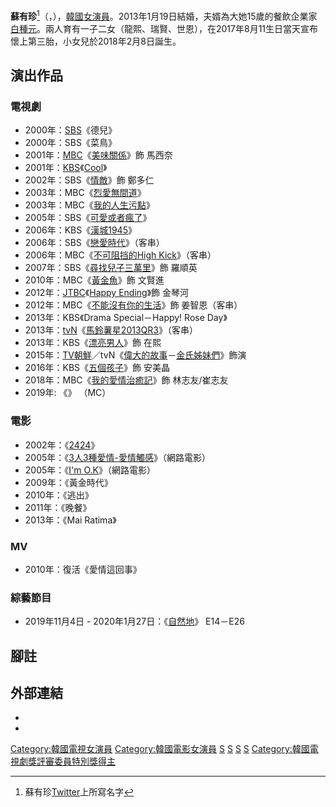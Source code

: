 {{藝人
| 姓名 = 蘇有珍 
| 類型 = 女演員
| 圖片 =청심환 페스티벌 - 연예인 응원 영상 소유진 15s.jpg 
| 圖片尺寸 = 250px
| 圖片簡介 = 
| 國籍 = {{KOR}}
| 外文名 = 소유진
| 外文 = ko
| 羅馬拼音 = So Yoo Jin
| 出生日期 = {{birth_date_and_age|1981|8|11}}
| 出生地點 = {{KOR}}
| 語言 = [[韓語|韓語]]、[[英語|英語]]
| 教育程度 = [[東國大學|東國大學]]戲劇電影學[[學士|學士]]
| 宗教信仰 = [[基督教|基督教]]
| 出道日期 = 2000年
| 經紀公司 = [[Star_J_Entertainment|Star J Entertainment]]
| 出道作 = 《德》
| 配偶 = {{marriage|[[白種元|白種元]]|2013-1-19}}
| 兒女 = 白龍熙 {{Birth year and age|2014|4}}<br>白瑞賢 {{Birth year and age|2015|9}}<br>白世恩 {{Birth_date_and_age|2018|02|08}}
}}
'''蘇有珍'''<ref>蘇有珍[[Twitter|Twitter]]上所寫名字</ref>（{{lang-ko|'''소유진'''}}，{{bd|1981年|8月11日|catIdx=S蘇}}），[[韓國|韓國]][[女演員|女演員]]。2013年1月19日結婚，夫婿為大她15歲的餐飲企業家[[白種元|白種元]]。兩人育有一子二女（龍熙、瑞賢、世恩），在2017年8月11生日當天宣布懷上第三胎，小女兒於2018年2月8日誕生。

== 演出作品 ==
=== 電視劇 ===
*2000年：[[SBS_(韓國)|SBS]]《德兒》
*2000年：SBS《菜鳥》
*2001年：[[文化廣播_(韓國)|MBC]]《[[美味關係_(韓國電視劇)|美味關係]]》飾 馬西奈 
*2001年：[[韓國放送公社|KBS]]《[[Cool_(韓國電視劇)|Cool]]》
*2002年：SBS《[[情敵_(韓國電視劇)|情敵]]》飾 鄭多仁
*2003年：MBC《[[烈愛無間道|烈愛無間道]]》
*2003年：MBC《[[我的人生污點|我的人生污點]]》
*2005年：SBS《[[可愛或者瘋了|可愛或者瘋了]]》
*2006年：KBS《[[漢城1945|漢城1945]]》
*2006年：SBS《[[戀愛時代_(韓國電視劇)|戀愛時代]]》（客串）
*2006年：MBC《[[不可阻挡的High_Kick|不可阻挡的High Kick]]》（客串）
*2007年：SBS《[[尋找兒子三萬里|尋找兒子三萬里]]》飾 羅順英
*2010年：MBC《[[黃金魚|黃金魚]]》飾 文賢進
*2012年：[[JTBC|JTBC]]《[[Happy_Ending|Happy Ending]]》飾 金琴河
*2012年：MBC《[[不能沒有你的生活|不能沒有你的生活]]》飾 姜智恩（客串）
*2013年：KBS《Drama Special－Happy! Rose Day》
*2013年：[[tvN|tvN]]《[[馬鈴薯星2013QR3|馬鈴薯星2013QR3]]》（客串）
*2013年：KBS《[[漂亮男人|漂亮男人]]》飾 在熙
*2015年：[[TV朝鮮|TV朝鮮]]／tvN《[[偉大的故事|偉大的故事]]－[[偉大的故事#金氏姊妹們|金氏姊妹們]]》飾演 {{link-ko|李蘭影|이난영}}
*2016年：KBS《[[五個孩子|五個孩子]]》飾 安美晶
*2018年：MBC《[[我的愛情治癒記|我的愛情治癒記]]》飾 林志友/崔志友
*2019年: {{Link-ko|SBS Plus|SBS 플러스}}《{{Link-ko|小狗崽子|똥강아지들}}》 （MC）

=== 電影 ===
*2002年：《[[2424|2424]]》
*2005年：《[[3人3種愛情-愛情觸感|3人3種愛情-愛情觸感]]》（網路電影）
*2005年：《[[I'm_O.K|I'm O.K]]》（網路電影）
*2009年：《黃金時代》
*2010年：《逃出》
*2011年：《晚餐》
*2013年：《Mai Ratima》

=== MV ===
*2010年：復活《愛情這回事》

=== 綜藝節目 ===
*2019年11月4日 - 2020年1月27日：《[[自然地|自然地]]》 E14－E26

== 腳註 ==
{{reflist}}

== 外部連結 ==
*{{twitter|yujin_so}}
*{{instagram|yujin_so}}

{{Star J Entertainment}}
{{百想藝術大賞}}

{{DEFAULTSORT:So Yoo Jin}}
[[Category:韓國電視女演員|Category:韓國電視女演員]]
[[Category:韓國電影女演員|Category:韓國電影女演員]]
[[Category:韓國音樂劇演員|S]]
[[Category:韓國舞台演員|S]]
[[Category:東國大學校友|S]]
[[Category:蘇姓|S]]
[[Category:韓國電視劇獎評審委員特別獎得主|Category:韓國電視劇獎評審委員特別獎得主]]
